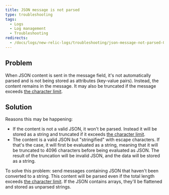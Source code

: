 ```yaml
---
title: JSON message is not parsed
type: troubleshooting
tags:
  - Logs
  - Log management
  - Troubleshooting
redirects:
  - /docs/logs/new-relic-logs/troubleshooting/json-message-not-parsed-0
---
```


## Problem

When JSON content is sent in the message field, it's not automatically parsed and is not being stored as attributes (key-value pairs). Instead, the content remains in the message. It may also be truncated if the message exceeds [the character limit](/docs/logs/new-relic-logs/troubleshooting/log-message-truncated).

## Solution

Reasons this may be happening:

* If the content is not a valid JSON, it won't be parsed. Instead it will be stored as a string and truncated if it exceeds [the character limit](/docs/logs/new-relic-logs/troubleshooting/log-message-truncated).
* The content is a valid JSON but "stringified" with escape characters. If that's the case, it will first be evaluated as a string, meaning that it will be truncated to 4096 characters before being evaluated as JSON. The result of the truncation will be invalid JSON, and the data will be stored as a string.

To solve this problem: send messages containing JSON that haven't been converted to a string. This content will be parsed even if the total length exceeds [the character limit](/docs/logs/new-relic-logs/troubleshooting/log-message-truncated). If the JSON contains arrays, they'll be flattened and stored as unparsed strings.
